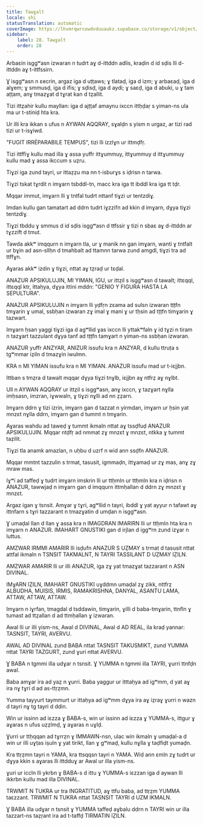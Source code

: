 ```yaml
---
title: Tawɣalt
locale: shi
statusTranslation: automatic
coverImage: https://lhvmrqwrcowdvduuaukz.supabase.co/storage/v1/object/public/strapi-uploads/small_cover-educacion-fundamental.webp-2d51a7828a2b1309555be27f7e2a61a0.webp
sidebar:
    label: 28. Tawɣalt
    order: 28
---
```

Arbaɛin isggʷasn izwaran n tudrt aɣ d-ittddn adlis, kraḍin d id sḍis lli d-ittddn aɣ t-ittfssirn.

Ɣ isggʷasn n ɛecrin, argaz iga d uṭṭaws; ɣ tlataḍ, iga d izm; ɣ arbaɛaḍ, iga d alɣem; ɣ smmusḍ, iga d ifis; ɣ sḍisḍ, iga d aydi; ɣ saɛḍ, iga d abuki, u ɣ tam aṭṭam, anɣ tmazɣat d tɣrat kan d tẓallit.

Tizi ittẓahir kullu mayllan: iga d ajṭṭaf amaynu ixccn ittḥḍaṛ s yiman-ns ula ma ur t-stiniḍ hta kra.

Ur illi kra ikkan s ufus n AYWAN AQQRAY, sɣalḍn s yism n urgaz, ar tizi rad tizi ur t-isɣiwd.

"FUGIT IRRÉPARABILE TEMPUS", tizi lli izzlɣn ur ittmḍfṛ.

Tizi ittffiɣ kullu mad illa ɣ assa yuffr ittɣummuy, ittɣummuy d ittɣummuy kullu mad ɣ assa ikccum s uẓru.

Tiɣzi iga zund tayri, ur ittaẓẓu ma nn t-isburɣs s iḍrisn n tarwa.

Tiɣzi tskat tɣrdit n imɣarn tsbddl-tn, macc kra iga tt ibddl kra iga tt tḍr.

Mqqar immut, imɣarn lli ɣ tntfal tudrt nttanf tiɣzi ur tentzdiɣ.

Imdan kullu gan tamatart ad ddrn tudrt iɣzzifn ad kkin d imɣarn, dɣya tiɣzi tentzdiɣ.

Tiɣzi tbddu ɣ smmus d id sḍis isggʷasn d ttfssir ɣ tizi n sbaɛ aɣ d-ittddn ar tɣzzift d tmut.

Tawda akkʷ imqqurn n imɣarn tla, ur ɣ manik nn gan imɣarn, wanti ɣ tntfalt ur bɣin ad asn-sllḥn d tmahbalt ad ttamnn tarwa zund amgdl, tiɣzi tra ad ttffɣn.

Aɣaras akkʷ izdin ɣ tiɣzi, nttat aɣ tẓraḍ ur tɛḍal.

ANAZUR APSIKULUJIN, MI YIMAN, IGU, ur ittẓil s isggʷasn d tawalt; ittɛqql, ittɛqql ktr, ittaḥya, dɣya ittini mddn: "GENIO Y FIGURA HASTA LA SEPULTURA".

ANAZUR APSIKULUJIN n imɣarn lli yḍfṛn zɛama ad sulsn izwaran tṭṭfn tmɣarin ɣ umal, ssbḥan izwaran zɣ imal ɣ mani ɣ ur tḥsin ad tṭṭfn timɣarin ɣ tazwart.

Imɣarn ḥsan yaggi tiɣzi iga d agʷllid ɣas ixccn lli yttakʷfaln ɣ id tɣzi n tiram n tazɣart tazzulant dɣya tanf ad tṭṭfn tamɣart n yiman-ns ssbḥan izwaran.

ANAZUR yuffr ANZYAR, ANIZUR issufu kra n ANZYAR, d kullu ttruṭa s tgʷmmar iẓiln d tmazɣin iwulmn.

KRA n MI YIMAN issufu kra n MI YIMAN. ANAZUR issufu mad ur t-iɛjjbn.

Ittban s tmẓra d tawalt mqqar dɣya tiɣzi tnɣlb, iɛjjbn aɣ ntfrẓ aɣ nɣlbt.

Ull n AYWAN AQQRAY ur ittẓil s isggʷasn, anɣ ixccn, ɣ tazɣart nɣlla imḥsasn, imzran, iɣwwaln, ɣ tiɣzi nɣlli ad nn ẓẓarn.

Imɣarn ddrn ɣ tizi izrin, imɣarn gan d tazzat n yirmdan, imɣarn ur ḥsin yat mnzɛt nɣlla ddrn, imɣarn gan d tummt n tmɣarin.

Aɣaras wahdu ad taweḍ ɣ tummt ikmaln nttat aɣ tssḍfuḍ ANAZUR APSIKULUJIN. Mqqar ntḍfṛ ad nmmat zɣ mnzɛt ɣ mnzɛt, ntkka ɣ tummt taẓilit.

Tiɣzi tla anamk amazlan, n uḥbu d uzrf n wid ann ssḍfn ANAZUR.

Mqqar mmtnt tazzulin s trmat, tasusit, igmmaḍn, ittɣamaḍ ur zɣ mas, anɣ zɣ mraw mas.

Iɣʷi ad taffeḍ ɣ tudrt imɣarn imskrin lli ur ttḥmln ur ttḥmln kra n iḍrisn n ANAZUR, tawwjaḍ n imɣarn gan d imqqurn ittmḥallan d ddrn zɣ mnzɛt ɣ mnzɛt.

Argaz igan ɣ tsnsit. Amɣar ɣ tɣri, agʷllid n tayri, ibddl ɣ yat ayyur n tafawt aɣ ittnfarn s tɣri tazzarant n tmazɣatin d umḍan n isggʷasn.

Ɣ umaḍal llan d llan ɣ assa kra n IMAGDRAN IMARIRN lli ur ttḥmln hta kra n imɣarn n ANAZUR. IMAHART GNUSTIKI gan d irjlan d iggʷrn zund izɣar n luttus.

AMZWAR IRMMI AMARIR lli isḍufn ANAZUR S UẒMAY s trmat d tasusit nttat attfal ikmaln n TSNSIT TAKMALNT, N TAYRI TASSILANT D UẒMAY IẒILN.

AMZWAR AMARIR lli ur illi ANAZUR, iga zɣ yat tmazɣat tazzarant n ASN DIVINAL.

IMɣARN IẒILN, IMAHART GNUSTIKI uɣddmn umaḍal zɣ zikk, nttfrẓ ALBUDHA, MUISIS, IRMIS, RAMAKRISHNA, DANYAL, ASANTU LAMA, ATTAW, ATTAW, ATTAW.

Imɣarn n iɣrfan, tmagdal d tsddawin, timɣarin, ɣilli d baba-tmɣarin, ttnfln ɣ tumast ad ttẓallan d ad ttmḥallan ɣ izwaran.

Awal lli ur illi yism-ns, Awal d DIVINAL, Awal d AD REAL, ila kraḍ yannar: TASNSIT, TAYRI, AVERVU.

AWAL AD DIVINAL zund BABA nttat TASNSIT TAKUSMIKT, zund YUMMA nttat TAYRI TAZGURT, zund ɣuri nttat AVERVU.

Ɣ BABA n tgmmi illa udɣar n tsnsit. Ɣ YUMMA n tgmmi illa TAYRI, ɣurri ttnfḍn awal.

Baba amɣar ira ad yaẓ n ɣurri. Baba yaggur ur itttaḥya ad igʷmm, d yat aɣ ira nɣ tɣri d ad as-ttṛẓmn.

Yumma tayyurt taymmurt ur ittaḥya ad igʷmm dɣya ira aɣ iẓraɣ ɣurri n wazn d tayri nɣ tg tayri d ddin.

Win ur issinn ad iɛzza ɣ BABA-s, win ur issinn ad iɛzza ɣ YUMMA-s, ittgur ɣ aɣaras n ufus uẓẓlmḍ, ɣ aɣaras n uɣlḍ.

Ɣurri ur ttḥqqan ad tɣrrẓn ɣ IMMAWN-nsn, ulac win ikmaln ɣ umaḍal-a d win ur illi uɣṭas iṣuln ɣ yat tirikt, llan ɣ gʷmaḍ, kullu nɣlla ɣ taḍfiḍt yumaḍn.

Kra ttṛẓmn tayri n YAMA, kra ttsqqsn tayri n YAMA. Wid ann ɛmln zɣ tudrt ur dɣya kkin s aɣaras lli ittdduɣ ar Awal ur illa yism-ns.

ɣuri ur iccln lli ykrbn ɣ BABA-s d ittu ɣ YUMMA-s iɛzzan iga d aywan lli ikkrbn kullu mad illa DIVINAL.

TRWMIT N TUKRA ur tra INGRATITUD, aɣ ttfu baba, ad ttṛẓm YUMMA taɛzzant. TRWMIT N TUKRA nttat TASNSIT TAYRI d UZM IKMALN.

Ɣ BABA illa udɣar n tsnsit ɣ YUMMA taffeḍ aɣbalu ddrn n TAYRI win ur illa tazzart-ns taẓṛant ira ad t-taffḍ TIRMATIN IẒILN.
